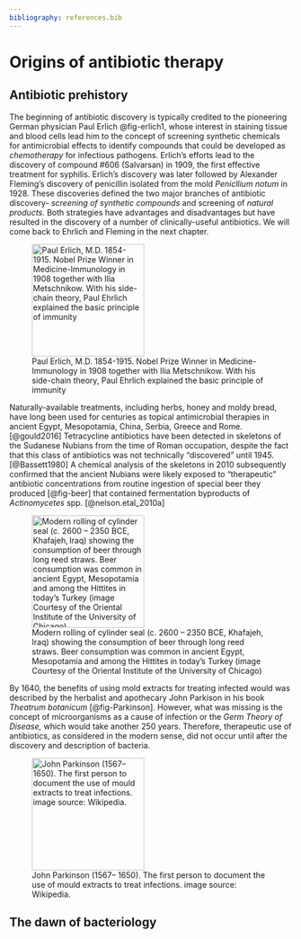 ```yaml
---
bibliography: references.bib
---
```


# Origins of antibiotic therapy

## Antibiotic prehistory

The beginning of antibiotic discovery is typically credited to the pioneering German physician Paul Erlich @fig-erlich1, whose interest in staining tissue and blood cells lead him to the concept of screening synthetic chemicals for antimicrobial effects to identify compounds that could be developed as *chemotherapy* for infectious pathogens. Erlich's efforts lead to the discovery of compound #606 (Salvarsan) in 1909, the first effective treatment for syphilis. Erlich's discovery was later followed by Alexander Fleming's discovery of penicillin isolated from the mold *Penicllium notum* in 1928. These discoveries defined the two major branches of antibiotic discovery- *screening of synthetic compounds* and screening of *natural products.* Both strategies have advantages and disadvantages but have resulted in the discovery of a number of clinically-useful antibiotics. We will come back to Ehrlich and Fleming in the next chapter.

::: column-margin
![Paul Erlich, M.D. 1854-1915. Nobel Prize Winner in Medicine-Immunology in 1908 together with Ilia Metschnikow. With his side-chain theory, Paul Ehrlich explained the basic principle of immunity](images/erlich1.png){#fig-erlich1 width="200"}
:::


Naturally-available treatments, including herbs, honey and moldy bread, have long been used for centuries as topical antimicrobial therapies in ancient Egypt, Mesopotamia, China, Serbia, Greece and Rome.[@gould2016] Tetracycline antibiotics have been detected in skeletons of the Sudanese Nubians from the time of Roman occupation, despite the fact that this class of antibiotics was not technically "discovered" until 1945. [@Bassett1980] A chemical analysis of the skeletons in 2010 subsequently confirmed that the ancient Nubians were likely exposed to "therapeutic" antibiotic concentrations from routine ingestion of special beer they produced [@fig-beer] that contained fermentation byproducts of *Actinomycetes* spp. [@nelson.etal_2010a]


::: column-margin
![Modern rolling of cylinder seal (c. 2600 – 2350 BCE, Khafajeh, Iraq) showing the consumption of beer through long reed straws. Beer consumption was common in ancient Egypt, Mesopotamia and among the Hittites in today's Turkey (image Courtesy of the Oriental Institute of the University of Chicago)](images/beer.png){#fig-beer width="200"}
:::

By 1640, the benefits of using mold extracts for treating infected would was described by the herbalist and apothecary John Parkison in his book *Theatrum botanicum* [@fig-Parkinson]. However, what was missing is the concept of microorganisms as a cause of infection or the *Germ Theory of Disease,* which would take another 250 years. Therefore, therapeutic use of antibiotics, as considered in the modern sense, did not occur until after the discovery and description of bacteria.

::: column-margin
![John Parkinson (1567– 1650). The first person to document the use of mould extracts to treat infections. image source: Wikipedia.](images/Parkinson.png){#fig-Parkinson width="200"}
:::

## The dawn of bacteriology
